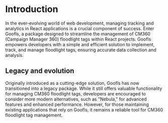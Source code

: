 # Introduction

In the ever-evolving world of web development, managing tracking and analytics in React applications is a crucial component of success. Enter Goofls, a package designed to streamline the management of CM360 (Campaign Manager 360) floodlight tags within React projects. Goofls empowers developers with a simple and efficient solution to implement, track, and manage floodlight tags, ensuring accurate data collection and analysis.

## Legacy and evolution

Originally introduced as a cutting-edge solution, Goofls has now transitioned into a legacy package. While it still offers valuable functionality for managing CM360 floodlight tags, developers are encouraged to consider more modern alternatives, such as "Nebula," for advanced features and enhanced performance. However, for those maintaining existing applications that rely on Goofls, it remains a reliable tool for CM360 floodlight tag management.
